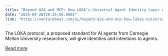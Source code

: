 ```yaml
---
title: "Beyond A2A and MCP: How LOKA’s Universal Agent Identity Layer changes the game"
date: "2025-04-28T20:35:56.000Z"
link: "https://venturebeat.com/ai/beyond-a2a-and-mcp-how-lokas-universal-agent-identity-layer-changes-the-game/"
---
```


The LOKA protocol, a proposed standard for AI agents from Carnegie Mellon University researchers, will give identities and intentions to agents.

[Read more](https://venturebeat.com/ai/beyond-a2a-and-mcp-how-lokas-universal-agent-identity-layer-changes-the-game/)
